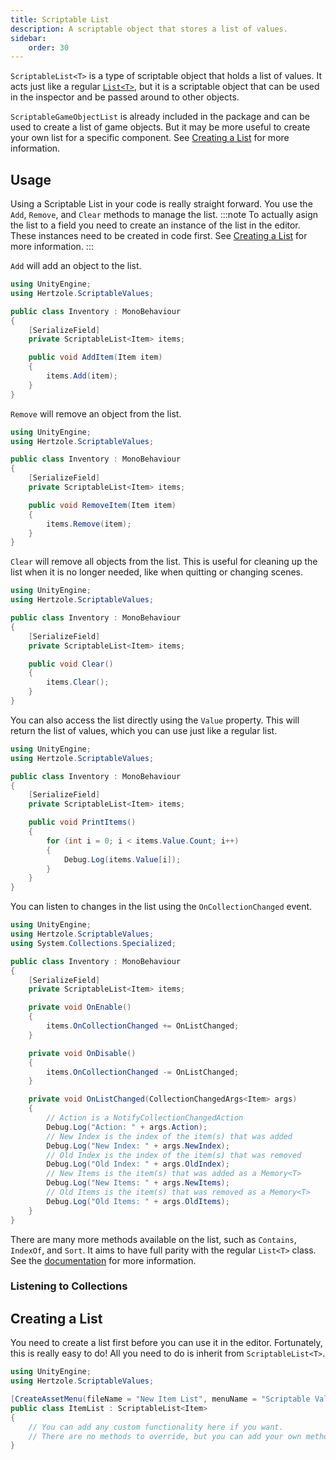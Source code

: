 ```yaml
---
title: Scriptable List
description: A scriptable object that stores a list of values.
sidebar:
    order: 30
---
```



`ScriptableList<T>` is a type of scriptable object that holds a list of values. It acts just like a regular [`List<T>`](https://learn.microsoft.com/en-us/dotnet/api/system.collections.generic.list-1), but it is a scriptable object that can be used in the inspector and be passed around to other objects.

`ScriptableGameObjectList` is already included in the package and can be used to create a list of game objects. But it may be more useful to create your own list for a specific component. See [Creating a List](#creating-a-list) for more information.

## Usage

Using a Scriptable List in your code is really straight forward. You use the `Add`, `Remove`, and `Clear` methods to manage the list.
:::note
To actually asign the list to a field you need to create an instance of the list in the editor. These instances need to be created in code first. See [Creating a List](#creating-a-list) for more information.
:::

`Add` will add an object to the list.

```csharp title="Add Example"
using UnityEngine;
using Hertzole.ScriptableValues;

public class Inventory : MonoBehaviour
{
    [SerializeField] 
    private ScriptableList<Item> items;

    public void AddItem(Item item)
    {
        items.Add(item);
    }
}
```

`Remove` will remove an object from the list.

```csharp title="Remove Example"
using UnityEngine;
using Hertzole.ScriptableValues;

public class Inventory : MonoBehaviour
{
    [SerializeField] 
    private ScriptableList<Item> items;

    public void RemoveItem(Item item)
    {
        items.Remove(item);
    }
}
```

`Clear` will remove all objects from the list. This is useful for cleaning up the list when it is no longer needed, like when quitting or changing scenes.

```csharp title="Clear Example"
using UnityEngine;
using Hertzole.ScriptableValues;

public class Inventory : MonoBehaviour
{
    [SerializeField] 
    private ScriptableList<Item> items;

    public void Clear()
    {
        items.Clear();
    }
}
```

You can also access the list directly using the `Value` property. This will return the list of values, which you can use just like a regular list.

```csharp title="Indexer Example"
using UnityEngine;
using Hertzole.ScriptableValues;

public class Inventory : MonoBehaviour
{
    [SerializeField] 
    private ScriptableList<Item> items;

    public void PrintItems()
    {
        for (int i = 0; i < items.Value.Count; i++)
        {
            Debug.Log(items.Value[i]);
        }
    }
}
```

You can listen to changes in the list using the `OnCollectionChanged` event.

```csharp title="Listening Example"
using UnityEngine;
using Hertzole.ScriptableValues;
using System.Collections.Specialized;

public class Inventory : MonoBehaviour
{
    [SerializeField] 
    private ScriptableList<Item> items;

    private void OnEnable()
    {
        items.OnCollectionChanged += OnListChanged;
    }

    private void OnDisable()
    {
        items.OnCollectionChanged -= OnListChanged;
    }

    private void OnListChanged(CollectionChangedArgs<Item> args)
    {
        // Action is a NotifyCollectionChangedAction
        Debug.Log("Action: " + args.Action);
        // New Index is the index of the item(s) that was added
        Debug.Log("New Index: " + args.NewIndex);
        // Old Index is the index of the item(s) that was removed
        Debug.Log("Old Index: " + args.OldIndex);
        // New Items is the item(s) that was added as a Memory<T>
        Debug.Log("New Items: " + args.NewItems);
        // Old Items is the item(s) that was removed as a Memory<T>
        Debug.Log("Old Items: " + args.OldItems);
    }
}
```

<EventReminder/>

There are many more methods available on the list, such as `Contains`, `IndexOf`, and `Sort`. It aims to have full parity with the regular `List<T>` class. See the [documentation](https://learn.microsoft.com/en-us/dotnet/api/system.collections.generic.list-1) for more information.

### Listening to Collections

<CollectionEvent/>

## Creating a List

You need to create a list first before you can use it in the editor. Fortunately, this is really easy to do! All you need to do is inherit from `ScriptableList<T>`.

```csharp title="Creating a List"
using UnityEngine;
using Hertzole.ScriptableValues;

[CreateAssetMenu(fileName = "New Item List", menuName = "Scriptable Values/Item List")]
public class ItemList : ScriptableList<Item>
{
    // You can add any custom functionality here if you want.
    // There are no methods to override, but you can add your own methods.
}
```